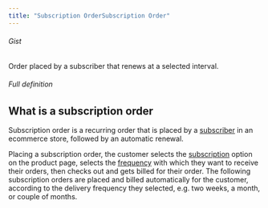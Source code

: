 ```yaml
---
title: "Subscription OrderSubscription Order"
---
```


###### Gist

Order placed by a subscriber that renews at a selected interval.

###### Full definition

## What is a subscription order

Subscription order is a recurring order that is placed by a [subscriber](/docs/glossary/subscriber) in an ecommerce store, followed by an automatic renewal.

Placing a subscription order, the customer selects the [subscription](/docs/glossary/subscription) option on the product page, selects the [frequency](/docs/glossary/delivery-frequency) with which they want to receive their orders, then checks out and gets billed for their order. The following subscription orders are placed and billed automatically for the customer, according to the delivery frequency they selected, e.g. two weeks, a month, or couple of months.
